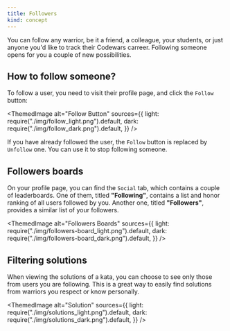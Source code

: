 ```yaml
---
title: Followers
kind: concept
---
```



You can follow any warrior, be it a friend, a colleague, your students, or just anyone you'd like to track their Codewars carreer. Following someone opens for you a couple of new possibilities.

## How to follow someone?

To follow a user, you need to visit their profile page, and click the `Follow` button:

<ThemedImage
  alt="Follow Button"
  sources={{
    light: require("./img/follow_light.png").default,
    dark: require("./img/follow_dark.png").default,
  }}
/>

If you have already followed the user, the `Follow` button is replaced by `Unfollow` one. You can use it to stop following someone.

## Followers boards

On your profile page, you can find the `Social` tab, which contains a couple of leaderboards. One of them, titled **"Following"**, contains a list and honor ranking of all users followed by you. Another one, titled **"Followers"**, provides a similar list of your followers.

<ThemedImage
  alt="Followers Boards"
  sources={{
    light: require("./img/followers-board_light.png").default,
    dark: require("./img/followers-board_dark.png").default,
  }}
/>

## Filtering solutions

When viewing the solutions of a kata, you can choose to see only those from users you are following. This is a great way to easily find solutions from warriors you respect or know personally.

<ThemedImage
  alt="Solution"
  sources={{
    light: require("./img/solutions_light.png").default,
    dark: require("./img/solutions_dark.png").default,
  }}
/>
